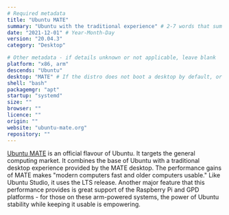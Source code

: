 ```yaml
---
# Required metadata
title: "Ubuntu MATE"
summary: "Ubuntu with the traditional experience" # 2-7 words that sum up the distribution
date: "2021-12-01" # Year-Month-Day
version: "20.04.3"
category: "Desktop"

# Other metadata - if details unknown or not applicable, leave blank
platform: "x86, arm"
descends: "Ubuntu"
desktop: "MATE" # If the distro does not boot a desktop by default, or doesn't ship one, leave 'desktop' blank
shell: "bash"
packagemgr: "apt"
startup: "systemd"
size: ""
browser: ""
licence: ""
origin: ""
website: "ubuntu-mate.org"
repository: ""
---
```


[Ubuntu MATE](https://ubuntu-mate.org) is an official flavour of Ubuntu. It targets the general computing market. It combines the base of Ubuntu with a traditional desktop experience provided by the MATE desktop. The performance gains of MATE makes "modern computers fast and older computers usable." Like Ubuntu Studio, it uses the LTS release. Another major feature that this performance provides is great support of the Raspberry Pi and GPD platforms - for those on these arm-powered systems, the power of Ubuntu stability while keeping it usable is empowering.

